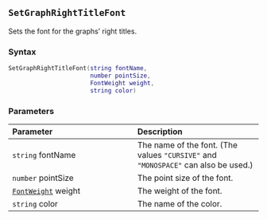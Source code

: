 ::: {.minipage data-latex="{\textwidth}"}
## `SetGraphRightTitleFont`

Sets the font for the graphs' right titles.

### Syntax {-}

``` .lua
SetGraphRightTitleFont(string fontName,
                       number pointSize,
                       FontWeight weight,
                       string color)
```

### Parameters {-}

**Parameter** | **Description**
| :-- | :-- |
| `string` fontName | The name of the font. (The values `"CURSIVE"` and `"MONOSPACE"` can also be used.) | 
| `number` pointSize | The point size of the font. | 
| [`FontWeight`](#fontweight) weight | The weight of the font. | 
| `string` color | The name of the color. |
:::
